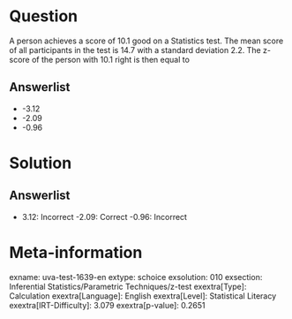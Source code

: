 Question
========

A person achieves a score of 10.1 good on a Statistics test. The mean score of all participants in the test is 14.7 with a standard deviation 2.2. The z-score of the person with 10.1 right is then equal to

Answerlist
----------

* -3.12
* -2.09
* -0.96

Solution
========

Answerlist
----------

* 3.12: Incorrect
-2.09: Correct
-0.96: Incorrect

Meta-information
================
exname: uva-test-1639-en
extype: schoice
exsolution: 010
exsection: Inferential Statistics/Parametric Techniques/z-test
exextra[Type]: Calculation
exextra[Language]: English
exextra[Level]: Statistical Literacy
exextra[IRT-Difficulty]: 3.079
exextra[p-value]: 0.2651
